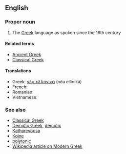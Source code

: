 ==English==

===Proper noun===
{{en-proper-noun|sg=[[Modern]] [[Greek]]}}

# The [[Greek]] language as spoken since the 16th century

====Related terms====
*[[Ancient Greek]]
*[[Classical Greek]]

====Translations====
*Greek: [[νέα ελληνικά]] (néa elliniká) {{n|p}}
*French: {{t+|fr|néo-grec}}
*Romanian: {{t+|ro|neogreacă|f}}
*Vietnamese: {{t-|vi|tiếng Hy Lạp hiện đại}}<!--capitalization? tiếng hy lạp hiện đại?-->

===See also===
*[[Classical Greek]]
*[[Demotic Greek]], [[demotic]]
*[[Katharevousa]]
*[[Koine]]
*[[polytonic]]
*[[w:Modern Greek|Wikipedia article on Modern Greek]]